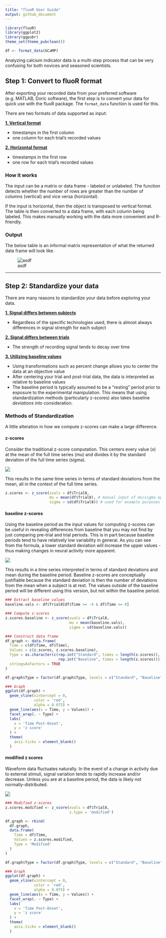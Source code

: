 ```yaml
---
title: "fluoR User Guide"
output: github_document
---
```


```r
library(fluoR)
library(ggplot2)
library(ggpubr)
theme_set(theme_pubclean())

df <- format_data(GCaMP)
```

Analyzing calcium indicator data is a multi-step process that can be very confusing for both novices and seasoned scientists.

## Step 1: Convert to fluoR format

After exporting your recorded data from your preferred software (e.g. MATLAB, Doric software), the first step is to convert your data for quick use with the fluoR package. The `format_data` function is used for this. 

There are two formats of data supported as input:

<u><b> 1. Vertical format </u></b>

* timestamps in the first column
* one column for each trial's recorded values

<u><b> 2. Horizontal format </u></b>

- timestamps in the first row
- one row for each trial's recorded values

### How it works

The input can be a matrix or data frame - labeled or unlabeled. The function detects whether the number of rows are greater than the number of columns (vertical) and vice versa (horizontal). 

If the input is horizontal, then the object is transposed to vertical format. The table is then converted to a data frame, with each column being labeled. This makes manually working with the data more convenient and R-friendly.

### Output

The below table is an informal matrix representation of what the returned data frame will look like.


![asdf](./external_figures/fluoR_format_table_example.png)

_____

## Step 2: Standardize your data

There are many reasons to standardize your data before exploring your data. 

<b><u> 1. Signal differs between subjects </b></u>

- Regardless of the specific technologies used, there is almost always differences in signal strength for each subject

<b><u> 2. Signal differs between trials </b></u>

- The strength of recording signal tends to decay over time

<b><u> 3. Utilizing baseline values </b></u>

- Using transformations such as percent change allows you to center the data at an objective value
- After centering your trial and post-trial data, the data is interpreted as relative to baseline values
- The baseline period is typically assumed to be a "resting" period prior to exposure to the experimental manipulation. This means that using standardization methods (particularly z-scores) also takes baseline <i>deviations</i> into consideration.

### Methods of Standardization

A little alteration in how we compute z-scores can make a large difference.

#### z-scores 

Consider the traditional z-score computation. This centers every value (x) at the mean of the full time series (mu) and divides it by the standard deviation of the full time series (sigma).

<!-- 
\begin{gather*}
  Baseline \ Z_{i} = \frac{x_{i}-\mu}{\sigma}
\end{gather*}
\begin{align*}
  \text{where...} \\
  \mu &= \text{mean of full sample,} \\
  \sigma &= \text{standard deviation of full sample} \\
\end{align*}
-->

![](./external_figures/equations/z_score.png)

This results in the same time series in terms of standard deviations from the mean, all in the context of the full time series.

```r
z.scores <- z_score(xvals = df$Trial8,
                    mu = mean(df$Trial8), # manual input of mu/sigma optional;
                    sigma = sd(df$Trial8)) # used for example purposes
```

#### baseline z-scores 

Using the baseline period as the input values for computing z-scores can be useful in revealing differences from baseline that you may not find by just  comparing pre-trial and trial periods. This is in part because baseline periods tend to have relatively low variability in general. As you can see from the formula, a lower standard deviation will increase the upper values - thus making changes in neural activity more apparent.

<!--
\begin{gather*}
  Baseline Z_{i} = \frac{x_{i}-\mu_{baseline}}{\sigma_{baseline}}
\end{gather*}
\begin{align*}
  \text{where...} \\
  \mu_{baseline} &= \text{mean of values from baseline period,} \\
  \sigma_{baseline} &= \text{standard deviation of values from baseline period} \\
\end{align*}
-->

![](./external_figures/equations/z_score_baseline.png)

This results in a time series interpreted in terms of standard deviations and mean during the baseline period. Baseline z-scores are conceptually justifiable because the standard deviation is then the number of deviations from the mean when a subject is at rest. The values outside of the baseline period will be different using this version, but not within the baseline period.

```r
### Extract baseline values
baseline.vals <- df$Trial8[df$Time >= -4 & df$Time <= 0]

### Compute z-scores
z.scores.baseline <- z_score(xvals = df$Trial8,
                             mu = mean(baseline.vals),
                             sigma = sd(baseline.vals))
```

```r
### Construct data frame
df.graph <- data.frame(
  Time = c(df$Time, df$Time),
  Values = c(z.scores, z.scores.baseline),
  Type = as.character(c(rep.int("Standard", times = length(z.scores)), 
                        rep.int("Baseline", times = length(z.scores)))),
  stringsAsFactors = TRUE
)

df.graph$Type = factor(df.graph$Type, levels = c("Standard", "Baseline"))
```

```r
### Graph
ggplot(df.graph) +
  geom_vline(xintercept = 0,
             color = 'red',
             alpha = 0.075) +
  geom_line(aes(x = Time, y = Values)) +
  facet_wrap(. ~ Type) +
  labs(
    x = 'Time Post-Onset',
    y = 'z score'
  ) +
  theme(
    axis.ticks = element_blank()
  )
```

#### modified z scores

Waveform data fluctuates naturally. In the event of a change in activity due to external stimuli, signal variation tends to rapidly increase and/or decrease. Unless you are at a baseline period, the data is likely not normally-distributed. 

<!--
\begin{gather*}
  Modified \ Z_{i} = \frac{0.6745(x_{i}-\widetilde{x})}{MAD}
\end{gather*}
\begin{align*}
  \text{where...} \\
  \widetilde{x} &= \text{sample median,} \\
  MAD &= \text{median absolute deviation}
\end{align*}
-->

![](./external_figures/equations/z_score_modified.png)

```r
### Modified z-scores
z.scores.modified <- z_score(xvals = df$Trial8, 
                             z.type = 'modified')
```

```r
df.graph <- rbind(
  df.graph,
  data.frame(
    Time = df$Time,
    Values = z.scores.modified,
    Type = 'Modified'
  )
)

df.graph$Type = factor(df.graph$Type, levels = c("Standard", "Baseline", "Modified"))
```

```r
### Graph
ggplot(df.graph) +
  geom_vline(xintercept = 0,
             color = 'red',
             alpha = 0.075) +
  geom_line(aes(x = Time, y = Values)) +
  facet_wrap(. ~ Type) +
  labs(
    x = 'Time Post-Onset',
    y = 'z score'
  ) +
  theme(
    axis.ticks = element_blank()
  )
```


<!--
## Step 3: Explore your data


## Step 4: Data analysis

When looking for changes in neural activity following exposure or cessation of exposure to a stimulus, it is crucial to compare this to a baseline period. Without a baseline to compare to, it is impossible to show that the experimental manipulation <i>caused</i> the change in activity.

#### How is 
-->